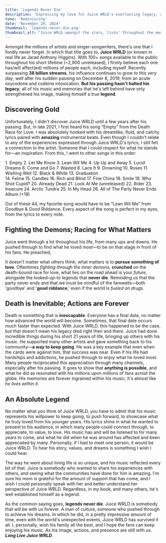 ```yaml
---
title: 'Legends Never Die'
description: "Expressing my love for Juice WRLD's everlasting legacy, and showcase a true legend in many hearts acrost the globe."
tone: 'Reminiscing'
date: 'November 29, 2024'
thumbnail: 'legends-never-die.png'
thumbnail_alt: "Juice WRLD amongst the stars, livin' throughout the memories of others."
---
```



Amongst the millions of artists and singer-songwriters, there's one that I fondly never forget. In which that title goes to, **Juice WRLD** (or known in real life as Jarad Anthony Higgins). With 100+ songs available to the public throughout his short lifetime (~2,900 unreleased), I firmly believe each one has/will affect(ed) millions of people each, including myself. Recently surpassing **38 billion streams**, his influence continues to grow *to this very day*, well after his sudden passing on December 8, 2019, from an acute oxycodone and codeine intoxication. **But his passing hasn't halted his legacy**; all of his music and memories that he's left behind have only strengthened his image, making himself a *true* **legend**.

## Discovering Gold
Unfortunately, I didn't discover Juice WRLD until a few years after his passing. But, in late 2021, I first heard his song “Empty” from the Death Race for Love. I was absolutely hooked with his dreamlike, fluid, and catchy lyrics paired with **amazing** instrumental beats. Even though I couldn't relate to any of the experiences expressed through Juice WRLD's lyrics, I still felt a connection to the artist. Someone that I could respect for what he stands for—an inspiration. From this, I went to other songs in this order:

<DoubleList>
<div>
1. Empty
2. Let Me Know
3. Lean Wit Me
4. Up Up and Away
5. Lucid Dreams
6. Come and Go
7. Wasted
8. Lace It
9. Drowning
10. Roses
11. Wishing Well
12. Black & White
13. Graduation
</div>
<div>
14. Feline
15. Candles
16. Rich and Blind
17. Fine China
18. Smile
19. Who Shot Cupid?
20. Already Dead
21. Look At Me (unreleased)
22. Rider
23. Insecure
24. Arctic Tundra
25. In My Head
26. All of The Party Never Ends Album (+18)
</div>
</DoubleList>

Out of these 44, my favorite song would have to be “Lean Wit Me” from Goodbye & Good Riddance. Every aspect of the song is perfect in my eyes, from the lyrics to every note.

## Fighting the Demons; Racing for What Matters
Juice went through a lot throughout his life, from many ups and downs. He pushed through to find what he loved most—to be on that stage in front of his fans. He preached, 

<Quote quote="this world is your world ... you can do whatever you put your mind to ... nobody on this earth is perfect ... everybody has their flaws; everybody has their dark secrets and vices" by="Juice WRLD (Jarad Anthony Higgins)" />

It doesn't matter what *others* think; what matters is to **pursue something of love**. Oftentimes *fighting through the inner demons*, **crunched** on the death-bound race for love, what lies on the road ahead is your *future*, alongside the looked-up-to legends that **never die**. Reminding us that the party never ends and that we must be mindful of the farewells—both 'goodbye' and '**good riddance**,' even if the world is *fueled on drugs*.

## Death is Inevitable; Actions are Forever
Death is something that is **inescapable**. Everyone has a final date, no matter how advanced the world will become. Sometimes, that final date occurs much faster than expected. With Juice WRLD, this happened to be the case, but that doesn't mean his legacy died right then and there. Juice had done incredible things during his short 21 years of life, bringing up others with his music. He supported many other artists and gave something back to his community—**a way to keep going**. He was a key example that even when the cards were against him, that success was near. Even if his life had hardships and addictions, he pushed through to enjoy what he loved most. Many people reciprocated this appreciation through many channels, especially after his passing. It goes to show that **anything is possible**, and what he did as resonated with his millions upon millions of fans acrost the globe. His memories are forever ingrained within his music; it's almost like *he lives within it*. 

## An Absolute Legend
No matter what you think of Juice WRLD, you have to admit that his music represents his willpower to keep going, to push forward, to showcase what he truly loved from his younger years. His lyrics shine in what he wanted to present to his audience, in which many people could connect through, to appreciate, to value, to love. His music has and will be listened to for many years to come, and what he did when he was around has affected and been appreciated by many. Personally, if I had to meet one person, it would be Juice WRLD. To hear his story, values, and dreams is something I wish I could hear. 

The way he went about living life is so unique, and his music reflected every bit of that. Juice is somebody who wanted to share his experiences with others, and seeing what the communities have done for him is amazing. I'm sure his mom is grateful for the amount of support that has come, and I wish I could personally speak with her and better understand her perspective of Juice WRLD. Regardless, in my book, and many others, he's well established himself as a legend. 

As the common saying goes, **legends never die**. Juice WRLD is somebody that will be with us forever. A man of culture, someone who pushed through to achieve his dreams. In which he did, in a pretty impressive amount of time, even with the world's unexpected events, Juice WRLD has survived it all. I, personally, wish his family all the best, and I hope the fans can keep enjoying his music. As his image, actions, and presence are still with us. ***Long Live Juice WRLD***.